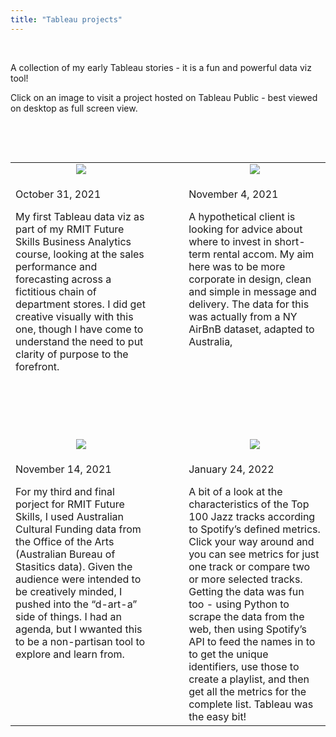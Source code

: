 ```yaml
---
title: "Tableau projects"
---
```


<br>

A collection of my early Tableau stories - it is a fun and powerful data viz tool!

Click on an image to visit a project hosted on Tableau Public - best viewed on desktop as full screen view. 


<br>

<br>

<table cellpadding="40" cellspacing="20">

<tr>
<td align="center" width="45%">
[![](images/tableau_puri_stores.png)](https://public.tableau.com/app/profile/adam.simmons6405/viz/PuriStoresProject-FINAL-AdamSimmons/PuriSalesStory#1){target="_blank"}
</td>
<td width="10%">
</td>
<td align="center" width="45%">
[![](images/tableau_aircom.png)](https://public.tableau.com/app/profile/adam.simmons6405/viz/Aircom-RMITBusinessAnalyticsproject/AircomOptions){target="_blank"}
</td>
</tr>

<tr>
<td valign="top">
October 31, 2021

My first Tableau data viz as part of my RMIT Future Skills Business Analytics course, looking at the sales performance and forecasting across a fictitious chain of department stores. I did get creative visually with this one, though I have come to understand the need to put clarity of purpose to the forefront.
</td>
<td>
</td>
<td valign="top">
November 4, 2021

A hypothetical client is looking for advice about where to invest in short-term rental accom. My aim here was to be more corporate in design, clean and simple in message and delivery. The data for this was actually from a NY AirBnB dataset, adapted to Australia, 
</td>
</tr>

</tr>
<tr height="100px">
<td>
</td>
</tr>

<tr>
<td align="center" width="45%">
[![](images/tableau_cultural.png)](https://public.tableau.com/app/profile/adam.simmons6405/viz/AustralianCulturalFunding2016-20-TUoA/AustralianCulturalFunding){target="_blank"}
</td>
<td width="10%">
</td>
<td align="center" width="45%">
[![](images/tableau_spotify.png)](https://public.tableau.com/app/profile/adam.simmons6405/viz/SPOTIFYGLOBALTOP100JAZZTRACKS/SPOTIFYGLOBALTOP100JAZZTRACKS){target="_blank"}
</td>
</tr>

<tr>
<td valign="top">
November 14, 2021

For my third and final porject for RMIT Future Skills, I used Australian Cultural Funding data from the Office of the Arts (Australian Bureau of Stasitics data). Given the audience were intended to be creatively minded, I pushed into the "d-art-a" side of things. I had an agenda, but I wwanted this to be a non-partisan tool to explore and learn from.
</td>

<td>
</td>

<td valign="top">
January 24, 2022

A bit of a look at the characteristics of the Top 100 Jazz tracks according to Spotify's defined metrics. Click your way around and you can see metrics for just one track or compare two or more selected tracks. Getting the data was fun too - using Python to scrape the data from the web, then using Spotify's API to feed the names in to to get the unique identifiers, use those to create a playlist, and then get all the metrics for the complete list. Tableau was the easy bit! 
</td>
</tr>
</table>


<br>







